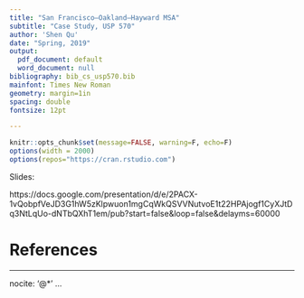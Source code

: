 ```yaml
---
title: "San Francisco–Oakland–Hayward MSA"
subtitle: "Case Study, USP 570"
author: 'Shen Qu'
date: "Spring, 2019"
output:
  pdf_document: default
  word_document: null
bibliography: bib_cs_usp570.bib
mainfont: Times New Roman
geometry: margin=1in
spacing: double
fontsize: 12pt

---
```


```r
knitr::opts_chunk$set(message=FALSE, warning=F, echo=F)
options(width = 2000)
options(repos="https://cran.rstudio.com")
```

Slides:

https://docs.google.com/presentation/d/e/2PACX-1vQobpfVeJD3G1hW5zKlpwuon1mgCqWkQSVVNutvoE1t22HPAjogf1CyXJtDq3NtLqUo-dNTbQXhT1em/pub?start=false&loop=false&delayms=60000

References {#references .unnumbered}
==========

---
nocite: '@*'
...
